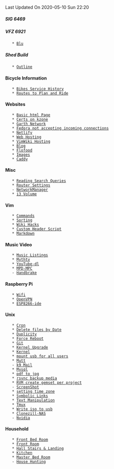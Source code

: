 <div class=date-stamp>Last Updated On 2020-05-10 Sun 22:20</div>
===== SIG 6469 =====

===== VFZ 6921 =====
	* [[Blu]]

===== Shed Build =====
	* [[Outline]]

==== Bicycle Information ====
	* [[Bikes Service History]]
	* [[Routes to Plan and Ride]]

==== Websites ====
	* [[Basic html Page]]
	* [[Certs on kzone]]
	* [[Garth Network]]
	* [[Fedora not accepting incoming connections]]
    * [[Netlify]]
    * [[Web Hosting]]
    * [[VimWiki Hosting]]
    * [[Blog]]
    * [[Flofood]]
    * [[Images]]
    * [[Caddy]]

==== Misc ====
	* [[Reading Search Queries]]
	* [[Router Settings]]
    - [[NetworkManager]]
	* [[i3 Volume]]

==== Vim ====
	* [[Commands]]
	* [[Sorting]]
	* [[Wiki Hacks]]
	* [[Custom Header Script]]
	* [[Markdown]]

==== Music Video ====
	* [[Music Listings]]
	* [[Mythtv]]
	* [[YouTube-dl]]
	* [[MPD-MPC]]
    - [[Handbrake]]

==== Raspberry Pi ====
    * [[Wifi]]
    * [[OpenVPN]]
	* [[ESP8266-ide]]

==== Unix ====
	* [[Cron]]
	* [[Delete files by Date]]
	* [[Duplicity]]
	* [[Force Reboot]]
	* [[Git]]
	* [[Kernel Upgrade]]
	* [[Kernel]]
	* [[mount usb for all users]]
	* [[Mutt]]
    - [[k9 Mail]]
	* [[Mysql]]
	* [[pdf to jpg]]
	* [[rsync backup media]]
	* [[RVM create gemset per project]]
    - [[ScreenShot]]
	* [[setting time zone]]
	* [[Symbolic Links]]
    * [[Text Manipulation]]
	* [[Tmux]]
	* [[Write iso to usb]]
	* [[Clonezill-NAS]]
    - [[Nvidia]]

==== Household ====
	* [[Front Bed Room]]
	* [[Front Room]]
	* [[Hall Stairs & Landing]]
	* [[Kitchen]]
	* [[Master Bed Room]]
    - [[House Hunting]]
